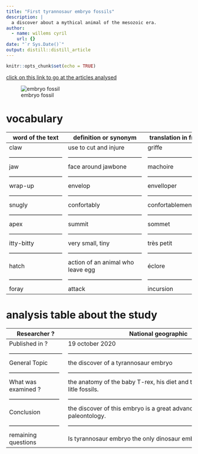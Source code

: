 ```yaml
---
title: "First tyrannosaur embryo fossils"
description: |
  a discover about a mythical animal of the mesozoic era.
author:
  - name: willems cyril
    url: {}
date: "`r Sys.Date()`"
output: distill::distill_article
---
```


```r
knitr::opts_chunk$set(echo = TRUE)
```

[click on this link to go at the articles analysed](https://www.nationalgeographic.com/science/2020/10/first-tyrannosaur-embryo-fossils-revealed/)

![embryo fossil](../article 4/embryo fossils.jfif)

# vocabulary #

word of the text           |        definition or synonym         |       translation in french    |
---------------------------|--------------------------------------|--------------------------------|
claw                       |        use to cut and injure         |       griffe                   |
---------------------------|--------------------------------------|--------------------------------|
jaw                        |        face around jawbone           |       machoire                 |
---------------------------|--------------------------------------|--------------------------------|
wrap-up                    |        envelop                       |       envelloper               |
---------------------------|--------------------------------------|--------------------------------|
snugly                     |        confortably                   |       confortablement          |
---------------------------|--------------------------------------|--------------------------------|
apex                       |        summit                        |       sommet                   |
---------------------------|--------------------------------------|--------------------------------|
itty-bitty                 |        very small, tiny              |       très petit               |
---------------------------|--------------------------------------|--------------------------------|
hatch                      |   action of an animal who leave egg  |       éclore                   |
---------------------------|--------------------------------------|--------------------------------|
foray                      |         attack                       |       incursion                |


# analysis table about the study #

Researcher ?               |    National geographic
 --------------------------|-------------------------------------------------------------------------------------------
Published in ?             |    19 october 2020
---------------------------|-------------------------------------------------------------------------------------------
General Topic              |    the discover of a tyrannosaur embryo
 --------------------------|-------------------------------------------------------------------------------------------
What was examined ?        |    the anatomy of the baby T-rex, his diet and the search of other litle fossils.
 --------------------------|-------------------------------------------------------------------------------------------
Conclusion                 |    the discover of this embryo is a great advance for the paleontology.
 --------------------------|-------------------------------------------------------------------------------------------
remaining questions        |    Is tyrannosaur embryo the only dinosaur embryo found ?

